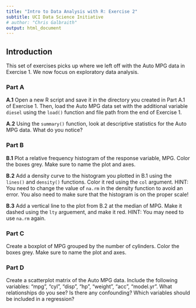```yaml
---
title: "Intro to Data Analysis with R: Exercise 2"
subtitle: UCI Data Science Initiative
# author: "Chris Galbraith"
output: html_document
---
```


## Introduction
This set of exercises picks up where we left off with the Auto MPG data in Exercise 1. We now focus on exploratory data analysis.


### Part A 
**A.1** Open a new R script and save it in the directory you created in Part A.1 of Exercise 1. Then, load the Auto MPG data set with the additional variable ```diesel``` using the ```load()``` function and file path from the end of Exercise 1. 

**A.2** Using the ```summary()``` function, look at descriptive statistics for the Auto MPG data. What do you notice?


### Part B
**B.1** Plot a relative frequency histogram of the response variable, MPG. Color the boxes grey. Make sure to name the plot and axes.


**B.2** Add a density curve to the histogram you plotted in B.1 using the ```lines()``` and ```density()``` functions. Color it red using the ```col``` argument. HINT: You need to change the value of ```na.rm``` in the density function to avoid an error. You also need to make sure that the histogram is on the proper scale!

**B.3** Add a vertical line to the plot from B.2 at the median of MPG. Make it dashed using the ```lty``` arguement, and make it red. HINT: You may need to use ```na.rm``` again.


### Part C
Create a boxplot of MPG grouped by the number of cylinders. Color the boxes grey. Make sure to name the plot and axes.


### Part D
Create a scatterplot matrix of the Auto MPG data. Include the following variables: "mpg", "cyl", "disp", "hp", "weight", "acc", "model.yr". What relationships do you see? Is there any confounding? Which variables should be included in a regression? 
